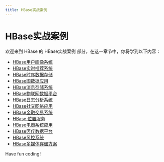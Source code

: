 ```yaml
---
title: HBase实战案例
---
```


# HBase实战案例

欢迎来到 HBase 的 HBase实战案例 部分，在这一章节中，你将学到以下内容：

- [HBase用户画像系统](./0-hbase-user-portrait-system.mdx)
- [HBase实时推荐系统](./1-hbase-real-time-recommendation-system.mdx)
- [HBase时序数据存储](./2-hbase-time-series-data-storage.mdx)
- [HBase图数据应用](./3-hbase-graph-data-application.mdx)
- [HBase消息存储系统](./4-hbase-message-storage-system.mdx)
- [HBase物联网数据平台](./5-hbase-iot-data-platform.mdx)
- [HBase日志分析系统](./6-hbase-log-analysis-system.mdx)
- [HBase社交网络应用](./7-hbase-social-network-application.mdx)
- [HBase金融交易系统](./8-hbase-financial-trading-system.mdx)
- [HBase 位置服务](./9-hbase-location-service.mdx)
- [HBase电商系统应用](./10-hbase-e-commerce-system-application.mdx)
- [HBase医疗数据平台](./11-hbase-medical-data-platform.mdx)
- [HBase风控系统](./12-hbase-risk-control-system.mdx)
- [HBase多媒体存储方案](./13-hbase-multimedia-storage-solution.mdx)

Have fun coding!